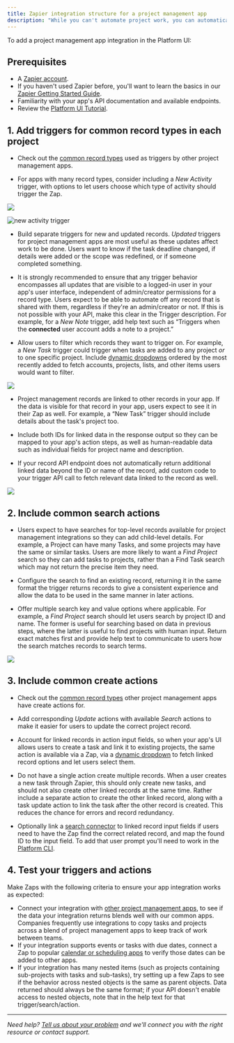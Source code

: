 ```yaml
---
title: Zapier integration structure for a project management app
description: "While you can't automate project work, you can automatically add tasks, create new projects, and keep track of progress via an app integration on Zapier."
---
```


To add a project management app integration in the Platform UI:

## Prerequisites

*   A [Zapier account](https://zapier.com/sign-up).
*   If you haven't used Zapier before, you'll want to learn the basics in our [Zapier Getting Started Guide](https://zapier.com/learn/zapier-quick-start-guide/).
*   Familiarity with your app's API documentation and available endpoints.
*   Review the [Platform UI Tutorial](/platform/quickstart/ui-tutorial).

## 1\. Add triggers for common record types in each project

*   Check out the [common record types](/platform/quickstart/must-have-triggers-and-actions#project-management) used as triggers by other project management apps.

*   For apps with many record types, consider including a _New Activity_ trigger, with options to let users choose which type of activity should trigger the Zap.

<Frame>
  <img src="/images/b34f31e26be51d5581f2a669c62c8d14.png"/>
</Frame>

![new activity trigger](https://cdn.zappy.app/)

*   Build separate triggers for new and updated records. _Updated_ triggers for project management apps are most useful as these updates affect work to be done. Users want to know if the task deadline changed, if details were added or the scope was redefined, or if someone completed something.

*   It is strongly recommended to ensure that any trigger behavior encompasses all updates that are visible to a logged-in user in your app's user interface, independent of admin/creator permissions for a record type. Users expect to be able to automate off any record that is shared with them, regardless if they're an admin/creator or not. If this is not possible with your API, make this clear in the Trigger description. For example, for a _New Note_ trigger, add help text such as “Triggers when the **connected** user account adds a note to a project.”

*   Allow users to filter which records they want to trigger on. For example, a _New Task_ trigger could trigger when tasks are added to any project _or_ to one specific project. Include [dynamic dropdowns](/platform/build/field-definitions#dynamic-dropdown) ordered by the most recently added to fetch accounts, projects, lists, and other items users would want to filter.

<Frame>
  <img src="/images/fe08bdcbf666e8f2961f0c2b3932b460.png"/>
</Frame>

*   Project management records are linked to other records in your app. If the data is visible for that record in your app, users expect to see it in their Zap as well. For example, a “New Task” trigger should include details about the task's project too.

*   Include both IDs for linked data in the response output so they can be mapped to your app's action steps, as well as human-readable data such as individual fields for project name and description.

*   If your record API endpoint does not automatically return additional linked data beyond the ID or name of the record, add custom code to your trigger API call to fetch relevant data linked to the record as well.

<Frame>
  <img src="/images/3f2f5450c1c7981b41a4d2234047bfaa.png"/>
</Frame>

## 2\. Include common search actions

*   Users expect to have searches for top-level records available for project management integrations so they can add child-level details. For example, a Project can have many Tasks, and some projects may have the same or similar tasks. Users are more likely to want a _Find Project_ search so they can add tasks to projects, rather than a Find Task search which may not return the precise item they need.

*   Configure the search to find an existing record, returning it in the same format the trigger returns records to give a consistent experience and allow the data to be used in the same manner in later actions.

*   Offer multiple search key and value options where applicable. For example, a _Find Project_ search should let users search by project ID and name. The former is useful for searching based on data in previous steps, where the latter is useful to find projects with human input. Return exact matches first and provide help text to communicate to users how the search matches records to search terms.

<Frame>
  <img src="/images/542be79e48ccbd6d12e43646690dcebb.png"/>
</Frame>

## 3\. Include common create actions

*   Check out the [common record types](/platform/quickstart/must-have-triggers-and-actions#project-management) other project management apps have create actions for.

*   Add corresponding _Update_ actions with available _Search_ actions to make it easier for users to update the correct project record.

*   Account for linked records in action input fields, so when your app's UI allows users to create a task and link it to existing projects, the same action is available via a Zap, via a [dynamic dropdown](/platform/build/field-definitions#dynamic-dropdown) to fetch linked record options and let users select them.

*   Do not have a single action create multiple records. When a user creates a new task through Zapier, this should only create new tasks, and should not also create other linked records at the same time. Rather include a separate action to create the other linked record, along with a task update action to link the task after the other record is created. This reduces the chance for errors and record redundancy.

*   Optionally link a [search connector](https://cdn.zappy.app/99829074f857d0938c0ba7b3c5e97e84.png) to linked record input fields if users need to have the Zap find the correct related record, and map the found ID to the input field. To add that user prompt you'll need to work in the [Platform CLI](https://github.com/zapier/zapier-platform/blob/main/packages/cli/README.md#search-powered-fields).


## 4\. Test your triggers and actions

Make Zaps with the following criteria to ensure your app integration works as expected:

*   Connect your integration with [other project management apps](https://zapier.com/apps/categories/project-management), to see if the data your integration returns blends well with our common apps. Companies frequently use integrations to copy tasks and projects across a blend of project management apps to keep track of work between teams.
*   If your integration supports events or tasks with due dates, connect a Zap to popular [calendar or scheduling apps](https://zapier.com/apps/categories/calendar) to verify those dates can be added to other apps.
*   If your integration has many nested items (such as projects containing sub-projects with tasks and sub-tasks), try setting up a few Zaps to see if the behavior across nested objects is the same as parent objects. Data returned should always be the same format; if your API doesn't enable access to nested objects, note that in the help text for that trigger/search/action.

- - -
_Need help? [Tell us about your problem](https://developer.zapier.com/contact) and we'll connect you with the right resource or contact support._
